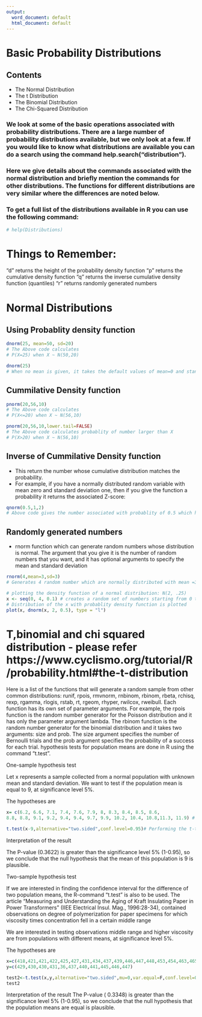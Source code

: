 ---
output:
  word_document: default
  html_document: default
---
# Basic Probability Distributions
## Contents

* The Normal Distribution
* The t Distribution
* The Binomial Distribution
* The Chi-Squared Distribution

### We look at some of the basic operations associated with probability distributions. There are a large number of probability distributions available, but we only look at a few. If you would like to know what distributions are available you can do a search using the command help.search("distribution").

### Here we give details about the commands associated with the normal distribution and briefly mention the commands for other distributions. The functions for different distributions are very similar where the differences are noted below.


### To get a full list of the distributions available in R you can use the following command:

```{r,include=FALSE}
# help(Distributions)

```

# Things to Remember: 

"d"	returns the height of the probability density function
"p"	returns the cumulative density function
"q"	returns the inverse cumulative density function (quantiles)
"r"	returns randomly generated numbers

# Normal Distributions

## Using Probablity density function

```{r}
dnorm(25, mean=50, sd=20)
# The Above code calculates 
# P(X=25) when X ~ N(50,20)

dnorm(25)
# When no mean is given, it takes the default values of mean=0 and standard deviation =1
```

## Cummilative Density function

```{r}
pnorm(20,56,10) 
# The Above code calculates 
# P(X<=20) when X ~ N(56,10)

pnorm(20,56,10,lower.tail=FALSE)
# The Above code calculates probablity of number larger than X
# P(X>20) when X ~ N(56,10)

```


## Inverse of Cummilative Density function
*  This return the number whose cumulative distribution matches the probability.
*  For example, if you have a normally distributed random variable with mean zero and standard deviation one, then if you give the function a probability it returns the associated Z-score:

```{r}
qnorm(0.5,1,2)
# Above code gives the number associated with probablity of 0.5 which has mean=1 and standard deviaion=2

```

##  Randomly generated numbers
* rnorm function which can generate random numbers whose distribution is normal. The argument that you give it is the number of random numbers that you want, and it has optional arguments to specify the mean and standard deviation

```{r}
rnorm(4,mean=3,sd=3)
# Generates 4 random number which are normally distributed with mean =3 and standard deviation =3

```

```{r}
# plotting the density function of a normal distribution: N(2, .25)
x <- seq(0, 4, 0.1) # creates a random set of numbers starting from 0 to 4 with breaks of 0.1
# Distribution of the x with probablity density function is plotted
plot(x, dnorm(x, 2, 0.5), type = "l")
```



#  T,binomial and chi squared distribution - please refer https://www.cyclismo.org/tutorial/R/probability.html#the-t-distribution

Here is a list of the functions that will generate a random sample from other common distributions: runif, rpois, rmvnorm, rnbinom, rbinom, rbeta, rchisq, rexp, rgamma, rlogis, rstab, rt, rgeom, rhyper, rwilcox, rweibull. Each function has its own set of parameter arguments. For example, the rpois function is the random number generator for the Poisson distribution and it has only the parameter argument lambda. The rbinom function is the random number generator for the binomial distribution and it takes two arguments: size and prob. The size argument specifies the number of Bernoulli trials and the prob argument specifies the probability of a success for each trial.
hypothesis tests for population means are done in R using the command "t.test".




One-sample hypothesis test

Let x represents a sample collected from a normal population with unknown mean and standard deviation. We want to test if the population mean is equal to 9, at significance level 5%.

The hypotheses are 
```{r}
x= c(6.2, 6.6, 7.1, 7.4, 7.6, 7.9, 8, 8.3, 8.4, 8.5, 8.6,
8.8, 8.8, 9.1, 9.2, 9.4, 9.4, 9.7, 9.9, 10.2, 10.4, 10.8,11.3, 11.9) # Entering the data

t.test(x-9,alternative="two.sided",conf.level=0.95)# Performing the t-test

```

Interpretation of the result

The P-value (0.3622) is greater than the significance level 5% (1-0.95), so we conclude that the null hypothesis that the mean of this population is 9 is plausible.

Two-sample hypothesis test

If we are interested in finding the confidence interval for the difference of two population means, the R-command "t.test" is also to be used.
The article "Measuring and Understanding the Aging of Kraft Insulating Paper in Power Transformers" (IIEE Electrical Insul. Mag., 1996:28-34), contained observations on degree of polymerization for paper specimens for which viscosity times concentration fell in a certain middle range 

We are interested in testing observations middle range and higher viscosity are from  populations with different means, at significance level 5%.

The hypotheses are 

```{r}
x=c(418,421,421,422,425,427,431,434,437,439,446,447,448,453,454,463,465)          # Entering the data into the R-workspace
y=c(429,430,430,431,36,437,440,441,445,446,447)

test2<-t.test(x,y,alternative="two.sided",mu=0,var.equal=F,conf.level=0.95)       # Performing a t-test procedure, containing a confidence level of 0.95
test2
```

Interpretation of the result
The P-value ( 0.3348) is greater than the significance level 5% (1-0.95), so we conclude that the null hypothesis that the population means are equal is plausible.



